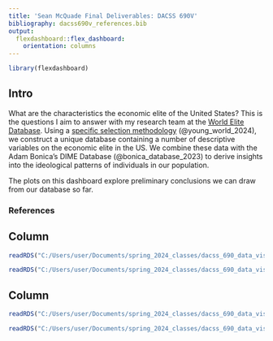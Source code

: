 ---
title: 'Sean McQuade Final Deliverables: DACSS 690V'
bibliography: dacss690v_references.bib
output: 
  flexdashboard::flex_dashboard:
    orientation: columns
---

```{r setup, include=FALSE}
library(flexdashboard)
```

## Intro {.sidebar}

What are the characteristics the economic elite of the United States? This is the questions I aim to answer with my research team at the [World Elite Database](https://worldelitedatabase.org/). Using a [specific selection methodology](https://worldelitedatabase.org/wp-content/uploads/2024/03/USA-WED-Methodological-Report.pdf) (@young_world_2024), we construct a unique database containing a number of descriptive variables on the economic elite in the US. We combine these data with the Adam Bonica's DIME Database (@bonica_database_2023) to derive insights into the ideological patterns of individuals in our population.

The plots on this dashboard explore preliminary conclusions we can draw from our database so far.

### References
<div id="refs"></div>

## Column {data-width="450"}


```{r}
readRDS("C:/Users/user/Documents/spring_2024_classes/dacss_690_data_visualization/assignments/draft_2_presentation_11april2024/DACSS-690V-Final/deliverable_1.RDS")
```


```{r}
readRDS("C:/Users/user/Documents/spring_2024_classes/dacss_690_data_visualization/assignments/draft_2_presentation_11april2024/DACSS-690V-Final/deliverable_2.RDS")
```

## Column {data-width="450"}

```{r}
readRDS("C:/Users/user/Documents/spring_2024_classes/dacss_690_data_visualization/assignments/draft_2_presentation_11april2024/DACSS-690V-Final/deliverable_3.RDS")
```


```{r}
readRDS("C:/Users/user/Documents/spring_2024_classes/dacss_690_data_visualization/assignments/draft_2_presentation_11april2024/DACSS-690V-Final/deliverable_4.RDS")
```